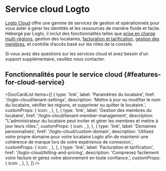 
# Service cloud Logto

[Logto Cloud](https://cloud.logto.io) offre une gamme de services de gestion et opérationnels pour vous aider à gérer les identités et les ressources de manière fluide et facile. Hébergé par Logto, il inclut des fonctionnalités telles que [prise en charge multi-régions](/logto-cloud/tenant-settings#tenant-region), gestion des locataires, [facturation et tarification](/logto-cloud/billing-and-pricing), [gestion des membres](/logto-cloud/tenant-member-management), et contrôle d’accès basé sur les rôles de la console.

Si vous avez des questions sur les services cloud et avez besoin d'un support supplémentaire, veuillez nous contacter.

## Fonctionnalités pour le service cloud \{#features-for-cloud-service}

<DocCardList
  items={[
    {
      type: 'link',
      label: 'Paramètres du locataire',
      href: '/logto-cloud/tenant-settings',
      description:
        'Mettre à jour ou modifier le nom du locataire, vérifier les régions, et supprimer ou quitter le locataire.',
      customProps: {
        icon: <TenantSettings />,
      },
    },
    {
      type: 'link',
      label: 'Gestion des membres du locataire',
      href: '/logto-cloud/tenant-member-management',
      description:
        "L'administrateur du locataire peut inviter et gérer les membres et mettre à jour leurs rôles.",
      customProps: {
        icon: <TenantMemberManagement />,
      },
    },
    {
      type: 'link',
      label: 'Domaines personnalisés',
      href: '/logto-cloud/custom-domain',
      description:
        'Utilisez votre propre domaine pour votre locataire Logto afin de maintenir une cohérence de marque lors de votre expérience de connexion.',
      customProps: {
        icon: <CustomDomains />,
      },
    },
    {
      type: 'link',
      label: 'Facturation et tarification',
      href: '/logto-cloud/billing-and-pricing',
      description:
        'Comprenez facilement votre facture et gérez votre abonnement en toute confiance.',
      customProps: {
        icon: <PricingAndBilling />,
      },
    },
  ]}
/>
